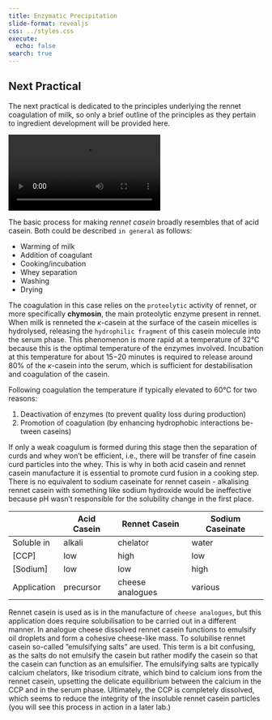 ```yaml
---
title: Enzymatic Precipitation 
slide-format: revealjs
css: ../styles.css
execute:
  echo: false
search: true
---
```


::: {.callout-warning}

## Next Practical

The next practical is dedicated to the principles underlying the rennet coagulation of milk, so only a brief outline of the principles as they pertain to
ingredient development will be provided here.
:::

<div>
```{=html}
<video autoplay loop class="video-embed" src="https://github.com/edibotopic/proFracLab/raw/master/vids/RCN_c.mp4"></iframe>A
```
</div>

The basic process for making *rennet casein* broadly resembles that of acid
casein.
Both could be described `in general` as follows:

- Warming of milk
- Addition of coagulant
- Cooking/incubation
- Whey separation
- Washing
- Drying

The coagulation in this case relies on the `proteolytic` activity of rennet, or more specifically **chymosin**, the main proteolytic enzyme present in rennet.
When milk is renneted the $\kappa$-casein at the surface of the casein micelles is hydrolysed, releasing the `hydrophilic fragment` of this casein molecule into the serum phase.
This phenomenon is more rapid at a temperature of 32°C because this is the optimal temperature of the enzymes involved.
Incubation at this temperature for about 15−20 minutes is required to release around 80% of the $\kappa$-casein into the serum, which is sufficient for destabilisation and coagulation of the casein.

Following coagulation the temperature if typically elevated to 60°C for two reasons:

1. Deactivation of enzymes (to prevent quality loss during production)
2. Promotion of coagulation (by enhancing hydrophobic interactions be-
tween caseins)

If only a weak coagulum is formed during this stage then the separation
of curds and whey won’t be efficient, i.e., there will be transfer of fine casein curd particles into the whey.
This is why in both acid casein and rennet casein manufacture it is essential to promote curd fusion in a cooking step.
There is no equivalent to sodium caseinate for rennet casein - alkalising rennet casein with something like sodium hydroxide would be ineffective because pH wasn’t responsible for the solubility change in the first place.

|   |Acid Casein   | Rennet Casein   | Sodium Caseinate  |
|---|---|---|---|
|Soluble in   | alkali  | chelator  | water  |
|[CCP]   | low   | high  | low  |
|[Sodium]   | low   | low   | high   |
|Application   | precursor   | cheese analogues   | various   |

Rennet casein is used as is in the manufacture of `cheese analogues`, but this application does require solubilisation to be carried out in a different manner.
In analogue cheese dissolved rennet casein functions to emulsify oil droplets and form a cohesive cheese-like mass.
To solubilise rennet casein so-called ”emulsifying salts” are used.
This term is a bit confusing, as the salts do not emulsify the casein but rather modify the casein so that the casein can function as an emulsifier.
The emulsifying salts are typically calcium chelators,
like trisodium citrate, which bind to calcium ions from the rennet casein, upsetting the delicate equilibrium between the calcium in the CCP and in the serum phase.
Ultimately, the CCP is completely dissolved, which seems to reduce the integrity of the insoluble rennet casein particles (you will see
this process in action in a later lab.)

